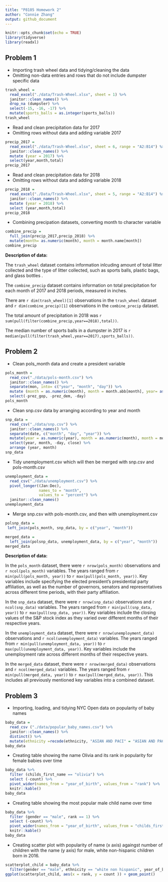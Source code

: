 ```yaml
---
title: "P8105 Homework 2"
author: "Connie Zhang"
output: github_document
---
```


```r
knitr::opts_chunk$set(echo = TRUE)
library(tidyverse)
library(readxl)
```

## Problem 1
* Importing trash wheel data and tidying/cleaning the data 
* Omitting non-data entries and rows that do not include dumpster specific data
```r
trash_wheel = 
  read_excel("./data/Trash-Wheel.xlsx", sheet = 1) %>%
  janitor::clean_names() %>%
  drop_na (dumpster) %>%
  select(-15, -16, -17) %>%
  mutate(sports_balls = as.integer(sports_balls))
trash_wheel 
```
* Read and clean precipitation data for 2017 
* Omitting rows without data and adding variable 2017
```r
precip_2017 =
  read_excel("./data/Trash-Wheel.xlsx", sheet = 6, range = "A2:B14") %>%
  janitor::clean_names() %>%
  mutate (year = 2017) %>%
  select(year,month,total)
precip_2017
```
* Read and clean precipitation data for 2018 
* Omitting rows without data and adding variable 2018
```r
precip_2018 =
  read_excel("./Data/Trash-Wheel.xlsx", sheet = 5, range = "A2:B14") %>%
  janitor::clean_names() %>%
  mutate (year = 2018) %>%
  select (year,month,total)
precip_2018
```
* Combining precipation datasets, converting month to character variable  
```r
combine_precip = 
  full_join(precip_2017,precip_2018) %>%
  mutate(month= as.numeric(month), month = month.name[month]) 
combine_precip
```
**Description of data:** 

The `trash_wheel` dataset contains information inlcuding amount of total litter collected and the type of litter collected, such as sports balls, plastic bags, and glass bottles .

The `combine_precip` dataset contains information on total precipitation for each month of 2017 and 2018 periods, measured in inches. 

There are `r dim(trash_wheel)[1]` observations in the `trash_wheel` dataset and `r dim(combine_precip)[1]` observations in the `combine_precip` dataset. 

The total amount of precipitation in 2018 was `r sum(pull(filter(combine_precip,year==2018),total))`. 

The median number of sports balls in a dumpster in 2017 is `r median(pull(filter(trash_wheel,year==2017),sports_balls))`. 

## Problem 2 
* Clean pols_month data and create a president variable 
```r
pols_month = 
  read_csv("./data/pols-month.csv") %>%
  janitor::clean_names() %>%
  separate(mon, into= c("year", "month", "day")) %>%
  mutate (month = as.numeric(month), month = month.abb[month], year= as.numeric(year), president = ifelse(prez_gop, "gop", "dem")) %>%
  select(-prez_gop, -prez_dem, -day)
pols_month
```
* Clean snp.csv data by arranging according to year and month
```r
snp_data = 
  read_csv("./data/snp.csv") %>%
  janitor::clean_names() %>%
  separate(date, c("month", "day", "year")) %>%
  mutate(year = as.numeric(year), month = as.numeric(month), month = month.name[month]) %>%
  select(year, month, -day, close) %>%
  arrange (year, month)
snp_data

```
* Tidy unemployment.csv which will then be merged with snp.csv and pols-month.csv
```r
unemployment_data = 
  read_csv("./data/unemployment.csv") %>%
  pivot_longer((Jan:Dec), 
               names_to = "month", 
               values_to = "percent") %>%
  janitor::clean_names()
unemployment_data
```
* Merge snp.csv with pols-month.csv, and then with unemployment.csv
```r
polsnp_data =
 left_join(pols_month, snp_data, by = c("year", "month"))

merged_data = 
  left_join(polsnp_data, unemployment_data, by = c("year", "month"))
merged_data
```
**Description of data:** 

In the `pols_month` dataset, there were `r nrow(pols_month)` observations and `r ncol(pols_month)` variables. The years ranged from `r min(pull(pols_month, year))` to `r max(pull(pols_month, year))`. Key variables include specifying the elected president's presidential party affiliation, as well as the number of governors, senators and representatives across different time periods, with their party affiliation. 

In the `snp_data` dataset, there were `r nrow(snp_data)` observations and `r ncol(snp_data)` variables. The years ranged from `r min(pull(snp_data, year))` to `r max(pull(snp_data, year))`. Key variables include the closing values of the S&P stock index as they varied over different months of their respective years. 

In the `unemployment_data` dataset, there were `r nrow(unemployment_data)` observations and `r ncol(unemployment_data)` variables. The years ranged from `r min(pull(unemployment_data, year))` to `r max(pull(unemployment_data, year))`. Key variables include the unemployment rate across different months of their respective years. 

In the `merged_data` dataset, there were `r nrow(merged_data)` observations and `r ncol(merged_data)` variables. The years ranged from `r min(pull(merged_data, year))` to `r max(pull(merged_data, year))`. This includes all previously mentioned key variables into a combined dataset. 

## Problem 3
* Importing, loading, and tidying NYC Open data on popularity of baby names 
```r
baby_data =
  read_csv ("./data/popular_baby_names.csv") %>%
  janitor::clean_names() %>%
  distinct() %>%
  mutate(ethnicity =recode(ethnicity, "ASIAN AND PACI" = "ASIAN AND PACIFIC ISLANDER", "BLACK NON HISP" = "BLACK NON HISPANIC", "WHITE NON HISP" = "WHITE NON HISPANIC"), ethnicity = str_to_lower(ethnicity), gender = str_to_lower(gender), childs_first_name = str_to_lower (childs_first_name))
baby_data
```

* Creating table showing the name Olivia and its rank in popularity for female babies over time
```r
baby_data %>%
  filter (childs_first_name == "olivia") %>%
  select (-count) %>%
  pivot_wider(names_from = "year_of_birth", values_from = "rank") %>%
  knitr::kable()
baby_data
```

* Creating table showing the most popular male child name over time 
```r
baby_data %>%
  filter (gender == "male", rank == 1) %>%
  select (-count) %>%
  pivot_wider(names_from = "year_of_birth", values_from = "childs_first_name") %>%
  knitr::kable()
baby_data
```
* Creating scatter plot with popularity of name (x axis) againgst number of children with the name (y axis) for male, white non-hispanic children born in 2016. 

```r
scatterplot_child = baby_data %>% 
  filter(gender == "male", ethnicity == "white non hispanic", year_of_birth == "2016")
ggplot(scatterplot_child, aes(x = rank, y = count )) + geom_point()
```